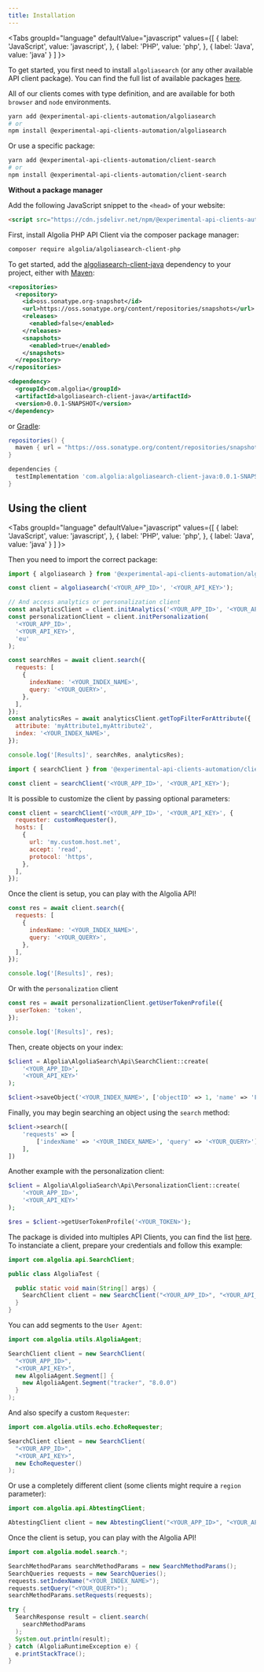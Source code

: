 ```yaml
---
title: Installation
---
```



<Tabs
  groupId="language"
  defaultValue="javascript"
  values={[
    { label: 'JavaScript', value: 'javascript', },
    { label: 'PHP', value: 'php', },
    { label: 'Java', value: 'java' }
  ]
}>
<TabItem value="javascript">

To get started, you first need to install `algoliasearch` (or any other available API client package). You can find the full list of available packages [here](https://www.npmjs.com/org/experimental-api-clients-automation).

All of our clients comes with type definition, and are available for both `browser` and `node` environments.

```bash
yarn add @experimental-api-clients-automation/algoliasearch
# or
npm install @experimental-api-clients-automation/algoliasearch
```

Or use a specific package:

```bash
yarn add @experimental-api-clients-automation/client-search
# or
npm install @experimental-api-clients-automation/client-search
```

**Without a package manager**

Add the following JavaScript snippet to the `<head>` of your website:

```html
<script src="https://cdn.jsdelivr.net/npm/@experimental-api-clients-automation/algoliasearch/dist/algoliasearch.umd.browser.js"></script>
```

</TabItem>

<TabItem value="php">

First, install Algolia PHP API Client via the composer package manager:

```bash
composer require algolia/algoliasearch-client-php
```

</TabItem>

<TabItem value="java">

To get started, add the [algoliasearch-client-java](https://oss.sonatype.org/content/repositories/snapshots/com/algolia/algoliasearch-client-java/0.0.1-SNAPSHOT/) dependency to your project, either with [Maven](https://maven.apache.org/):

```xml
<repositories>
  <repository>
    <id>oss.sonatype.org-snapshot</id>
    <url>https://oss.sonatype.org/content/repositories/snapshots</url>
    <releases>
      <enabled>false</enabled>
    </releases>
    <snapshots>
      <enabled>true</enabled>
    </snapshots>
  </repository>
</repositories>

<dependency>
  <groupId>com.algolia</groupId>
  <artifactId>algoliasearch-client-java</artifactId>
  <version>0.0.1-SNAPSHOT</version>
</dependency>
```

or [Gradle](https://gradle.org/):

```groovy
repositories() {
  maven { url = "https://oss.sonatype.org/content/repositories/snapshots/" }
}

dependencies {
  testImplementation 'com.algolia:algoliasearch-client-java:0.0.1-SNAPSHOT'
}
```

</TabItem>
</Tabs>

## Using the client

<Tabs
  groupId="language"
  defaultValue="javascript"
  values={[
    { label: 'JavaScript', value: 'javascript', },
    { label: 'PHP', value: 'php', },
    { label: 'Java', value: 'java' }
  ]
}>
<TabItem value="javascript">

Then you need to import the correct package:

```js
import { algoliasearch } from '@experimental-api-clients-automation/algoliasearch';

const client = algoliasearch('<YOUR_APP_ID>', '<YOUR_API_KEY>');

// And access analytics or personalization client
const analyticsClient = client.initAnalytics('<YOUR_APP_ID>', '<YOUR_API_KEY>');
const personalizationClient = client.initPersonalization(
  '<YOUR_APP_ID>',
  '<YOUR_API_KEY>',
  'eu'
);

const searchRes = await client.search({
  requests: [
    {
      indexName: '<YOUR_INDEX_NAME>',
      query: '<YOUR_QUERY>',
    },
  ],
});
const analyticsRes = await analyticsClient.getTopFilterForAttribute({
  attribute: 'myAttribute1,myAttribute2',
  index: '<YOUR_INDEX_NAME>',
});

console.log('[Results]', searchRes, analyticsRes);
```

```js
import { searchClient } from '@experimental-api-clients-automation/client-search';

const client = searchClient('<YOUR_APP_ID>', '<YOUR_API_KEY>');
```

It is possible to customize the client by passing optional parameters:

```js
const client = searchClient('<YOUR_APP_ID>', '<YOUR_API_KEY>', {
  requester: customRequester(),
  hosts: [
    {
      url: 'my.custom.host.net',
      accept: 'read',
      protocol: 'https',
    },
  ],
});
```

Once the client is setup, you can play with the Algolia API!

```js
const res = await client.search({
  requests: [
    {
      indexName: '<YOUR_INDEX_NAME>',
      query: '<YOUR_QUERY>',
    },
  ],
});

console.log('[Results]', res);
```

Or with the `personalization` client

```js
const res = await personalizationClient.getUserTokenProfile({
  userToken: 'token',
});

console.log('[Results]', res);
```

</TabItem>

<TabItem value="php">

Then, create objects on your index:

```php
$client = Algolia\AlgoliaSearch\Api\SearchClient::create(
    '<YOUR_APP_ID>',
    '<YOUR_API_KEY>'
);

$client->saveObject('<YOUR_INDEX_NAME>', ['objectID' => 1, 'name' => 'Foo']);
```

Finally, you may begin searching an object using the `search` method:

```php
$client->search([
    'requests' => [
        ['indexName' => '<YOUR_INDEX_NAME>', 'query' => '<YOUR_QUERY>'],
    ],
])
```

Another example with the personalization client:

```php
$client = Algolia\AlgoliaSearch\Api\PersonalizationClient::create(
    '<YOUR_APP_ID>',
    '<YOUR_API_KEY>'
);

$res = $client->getUserTokenProfile('<YOUR_TOKEN>');
```

</TabItem>

<TabItem value="java">

The package is divided into multiples API Clients, you can find the list [here](https://github.com/algolia/algoliasearch-client-java-2/tree/next/algoliasearch-core/src/main/java/com/algolia/api).
To instanciate a client, prepare your credentials and follow this example:

```java
import com.algolia.api.SearchClient;

public class AlgoliaTest {

  public static void main(String[] args) {
    SearchClient client = new SearchClient("<YOUR_APP_ID>", "<YOUR_API_KEY>");
  }
}

```

You can add segments to the `User Agent`:

```java
import com.algolia.utils.AlgoliaAgent;

SearchClient client = new SearchClient(
  "<YOUR_APP_ID>",
  "<YOUR_API_KEY>",
  new AlgoliaAgent.Segment[] {
    new AlgoliaAgent.Segment("tracker", "8.0.0")
  }
);
```

And also specify a custom `Requester`:

```java
import com.algolia.utils.echo.EchoRequester;

SearchClient client = new SearchClient(
  "<YOUR_APP_ID>",
  "<YOUR_API_KEY>",
  new EchoRequester()
);
```

Or use a completely different client (some clients might require a `region` parameter):

```java
import com.algolia.api.AbtestingClient;

AbtestingClient client = new AbtestingClient("<YOUR_APP_ID>", "<YOUR_API_KEY>", "us");
```

Once the client is setup, you can play with the Algolia API!

```java
import com.algolia.model.search.*;

SearchMethodParams searchMethodParams = new SearchMethodParams();
SearchQueries requests = new SearchQueries();
requests.setIndexName("<YOUR_INDEX_NAME>");
requests.setQuery("<YOUR_QUERY>");
searchMethodParams.setRequests(requests);

try {
  SearchResponse result = client.search(
    searchMethodParams
  );
  System.out.println(result);
} catch (AlgoliaRuntimeException e) {
  e.printStackTrace();
}
```

</TabItem>

</Tabs>
